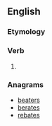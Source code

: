==English==

===Etymology===
{{suffix|bear|est|lang=en}}

===Verb===
{{head|en|verb form}}

# {{en-archaic second-person singular of|bear}}

===Anagrams===
* [[beaters#English|beaters]]
* [[berates#English|berates]]
* [[rebates#English|rebates]]